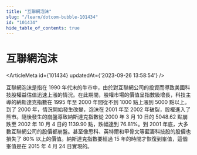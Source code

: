 ```yaml
---
title: "互聯網泡沫"
slug: "/learn/dotcom-bubble-101434"
id: "101434"
hide_table_of_contents: true
---
```



# 互聯網泡沫

<ArticleMeta id={101434} updatedAt={'2023-09-26 13:58:54'} />
<div className='border-solid border-b border-t-0 my-4 border-[var(--ifm-color-gray-300)]' />

互聯網泡沫是指在 1990 年代末的牛市中，由於對互聯網公司的投資而導致美國科技股權益估值迅速上漲的情況。在此期間，股權市場的價值呈指數級增長，科技主導的納斯達克指數在 1995 年至 2000 年間從不到 1000 點上漲到 5000 點以上。到了 2000 年，情況開始發生改變，泡沫在 2001 年至 2002 年破裂，股權進入了熊市。隨後發生的崩盤導致納斯達克指數從 2000 年 3 月 10 日的 5048.62 點崩跌至 2002 年 10 月 4 日的 1139.90 點，跌幅達到 76.81%。到 2001 年底，大多數互聯網公司的股價都崩盤。甚至像思科、英特爾和甲骨文等藍籌科技股的股價也損失了 80% 以上的價值。納斯達克指數要經過 15 年的時間才恢復到峯值，這個峯值是在 2015 年 4 月 24 日實現的。
